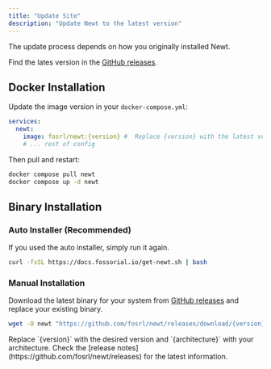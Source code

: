 ```yaml
---
title: "Update Site"
description: "Update Newt to the latest version"
---
```


The update process depends on how you originally installed Newt.

Find the lates version in the [GitHub releases](https://github.com/fosrl/newt/releases).

## Docker Installation

Update the image version in your `docker-compose.yml`:

```yaml title="docker-compose.yml"
services:
  newt:
    image: fosrl/newt:{version} #  Replace {version} with the latest version tag
    # ... rest of config
```

Then pull and restart:

```bash
docker compose pull newt
docker compose up -d newt
```

## Binary Installation

### Auto Installer (Recommended)

If you used the auto installer, simply run it again.

```bash
curl -fsSL https://docs.fossorial.io/get-newt.sh | bash
```

### Manual Installation

Download the latest binary for your system from [GitHub releases](https://github.com/fosrl/newt/releases) and replace your existing binary.

```bash
wget -O newt "https://github.com/fosrl/newt/releases/download/{version}/newt_{architecture}" && chmod +x ./newt
```

<Note>
Replace `{version}` with the desired version and `{architecture}` with your architecture. Check the [release notes](https://github.com/fosrl/newt/releases) for the latest information.
</Note>
